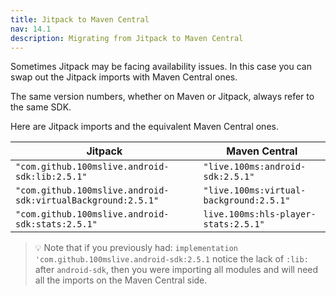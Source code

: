 ```yaml
---
title: Jitpack to Maven Central
nav: 14.1
description: Migrating from Jitpack to Maven Central
---
```


Sometimes Jitpack may be facing availability issues. In this case you can swap out the Jitpack imports with Maven Central ones.

The same version numbers, whether on Maven or Jitpack, always refer to the same SDK.

Here are Jitpack imports and the equivalent Maven Central ones.

| Jitpack                                                     | Maven Central                              |
|-------------------------------------------------------------|--------------------------------------------|
| `"com.github.100mslive.android-sdk:lib:2.5.1"` | `"live.100ms:android-sdk:2.5.1"` |
| `"com.github.100mslive.android-sdk:virtualBackground:2.5.1"` | `"live.100ms:virtual-background:2.5.1"` |
| `"com.github.100mslive.android-sdk:stats:2.5.1"` | `live.100ms:hls-player-stats:2.5.1"` |

> 💡 Note that if you previously had: `implementation 'com.github.100mslive.android-sdk:2.5.1` notice the lack of `:lib:` after `android-sdk`, then you were importing all modules and will need all the imports on the Maven Central side. 
